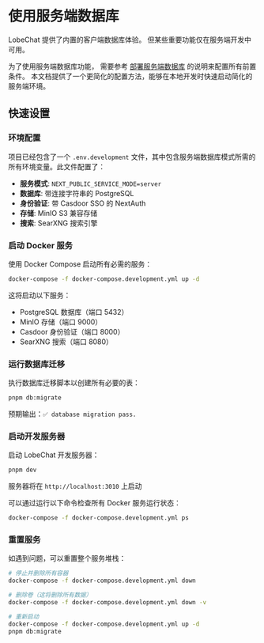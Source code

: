 # 使用服务端数据库

LobeChat 提供了内置的客户端数据库体验。
但某些重要功能仅在服务端开发中可用。

为了使用服务端数据库功能，
需要参考 [部署服务端数据库](https://lobehub.com/docs/self-hosting/server-database) 的说明来配置所有前置条件。
本文档提供了一个更简化的配置方法，能够在本地开发时快速启动简化的服务端环境。

## 快速设置

### 环境配置

项目已经包含了一个 `.env.development` 文件，其中包含服务端数据库模式所需的所有环境变量。此文件配置了：

- **服务模式**: `NEXT_PUBLIC_SERVICE_MODE=server`
- **数据库**: 带连接字符串的 PostgreSQL
- **身份验证**: 带 Casdoor SSO 的 NextAuth
- **存储**: MinIO S3 兼容存储
- **搜索**: SearXNG 搜索引擎

### 启动 Docker 服务

使用 Docker Compose 启动所有必需的服务：

```bash
docker-compose -f docker-compose.development.yml up -d
```

这将启动以下服务：

- PostgreSQL 数据库（端口 5432）
- MinIO 存储（端口 9000）
- Casdoor 身份验证（端口 8000）
- SearXNG 搜索（端口 8080）

### 运行数据库迁移

执行数据库迁移脚本以创建所有必要的表：

```bash
pnpm db:migrate
```

预期输出：`✅ database migration pass.`

### 启动开发服务器

启动 LobeChat 开发服务器：

```bash
pnpm dev
```

服务器将在 `http://localhost:3010` 上启动

可以通过运行以下命令检查所有 Docker 服务运行状态：

```bash
docker-compose -f docker-compose.development.yml ps
```

### 重置服务

如遇到问题，可以重置整个服务堆栈：

```bash
# 停止并删除所有容器
docker-compose -f docker-compose.development.yml down

# 删除卷（这将删除所有数据）
docker-compose -f docker-compose.development.yml down -v

# 重新启动
docker-compose -f docker-compose.development.yml up -d
pnpm db:migrate
```
